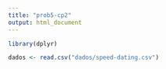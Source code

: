 ```yaml
---
title: "prob5-cp2"
output: html_document
---
```


```r
library(dplyr)

dados <- read.csv("dados/speed-dating.csv")
```


```r





```

